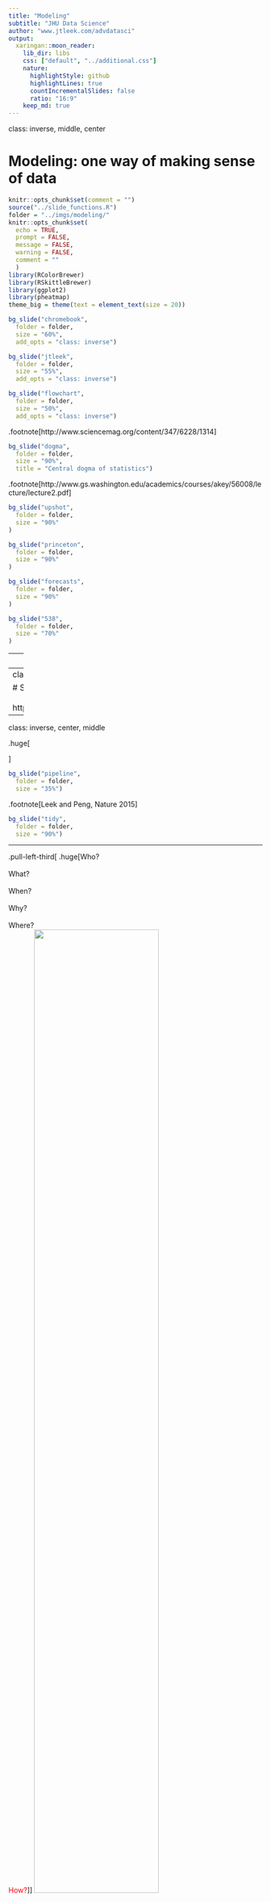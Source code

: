```yaml
---
title: "Modeling"
subtitle: "JHU Data Science"
author: "www.jtleek.com/advdatasci"
output:
  xaringan::moon_reader:
    lib_dir: libs
    css: ["default", "../additional.css"]
    nature:
      highlightStyle: github
      highlightLines: true
      countIncrementalSlides: false
      ratio: "16:9"
    keep_md: true
---
```

class: inverse, middle, center

# Modeling: one way of making sense of data

```r
knitr::opts_chunk$set(comment = "")
source("../slide_functions.R")
folder = "../imgs/modeling/"
knitr::opts_chunk$set(
  echo = TRUE,
  prompt = FALSE,
  message = FALSE,
  warning = FALSE,
  comment = ""
  )
library(RColorBrewer)
library(RSkittleBrewer)
library(ggplot2)
library(pheatmap)
theme_big = theme(text = element_text(size = 20))
```

```r
bg_slide("chromebook", 
  folder = folder,
  size = "60%",
  add_opts = "class: inverse")
```

```r
bg_slide("jtleek", 
  folder = folder,
  size = "55%",
  add_opts = "class: inverse")
```


```r
bg_slide("flowchart", 
  folder = folder,
  size = "50%",
  add_opts = "class: inverse")
```

.footnote[http://www.sciencemag.org/content/347/6228/1314]

```r
bg_slide("dogma",
  folder = folder,
  size = "90%",
  title = "Central dogma of statistics")
```

.footnote[http://www.gs.washington.edu/academics/courses/akey/56008/lecture/lecture2.pdf]


```r
bg_slide("upshot",
  folder = folder,
  size = "90%"
)
```

```r
bg_slide("princeton",
  folder = folder,
  size = "90%"
)
```

```r
bg_slide("forecasts",
  folder = folder,
  size = "90%"
)
```

```r
bg_slide("538",
  folder = folder,
  size = "70%"
)
```


---
class: inverse, middle, center

# .huge[Why did this happen?!?]


```r
bg_slide("dogma_probability",
  folder = folder,
  size = "90%",
  title = "Central dogma of statistics")
```

.footnote[http://www.gs.washington.edu/academics/courses/akey/56008/lecture/lecture2.pdf]


```r
bg_slide("dogma_inference",
  folder = folder,
  size = "90%",
  title = "Central dogma of statistics")
```

.footnote[http://www.gs.washington.edu/academics/courses/akey/56008/lecture/lecture2.pdf]


---
class: inverse, middle, center

# Silver example <br><br> http://jtleek.com/advdatasci16/code/midterm2012


---
class: inverse, center, middle

.huge[

\begin{align}
Y &= \text{some outcome} \\
X &= \text{some covariate} \\
D &= (X,Y) \\
& lm(Y ~ X)
\end{align}

]


```r
bg_slide("pipeline",
  folder = folder,
  size = "35%")
```

.footnote[Leek and Peng, Nature 2015]


```r
bg_slide("tidy",
  folder = folder,
  size = "90%")
```

---

.pull-left-third[
.huge[Who?<br><br>
What?<br><br>
When?<br><br>
Why?<br><br>
Where?<br>
<font color = "red"> How?</font>
]
]
<img src="../imgs/modeling/tidy.png" style="width:70%">


---

.pull-left-third[
.huge[Who?<br><br>
What?<br><br>
When?<br>
<font color = "red"> Why?</font><br><br>
Where?<br><br>
How?
]
]
<img src="../imgs/modeling/tidy_hegemony.png" style="width:70%">


---
class: inverse

## Basic approach to model building and inference

.super[
1.  Hold out some data for evaluation
2.  Start with the simplest sensible model
3.  Plot the data and the model
4.  Look at residuals and model fit versus the data
5.  Augment with new variables
6.  Repeat this process
7.  Watch out for overfitting with 3-6!
8.  Evaluate the statistical significance on the held out data
]

---
class: inverse, middle, center

# $F_{0} \subseteq F_{0}(S) \subseteq F_{0}(Y)$

.footnote[Fithian, Sun and Taylor arXiv 2015]

---
class: inverse, middle, center

# $F_{0}$
.huge[
σ-algebra: - what we know
]

---
class: inverse, middle, center

# $F_{0}$

.huge[
"we've done nothing"
]

---
class: inverse, middle, center
# $F_{0}(S)$
.huge[
"we did model selection"
]
---
class: inverse, middle, center
# $F_{0}(Y)$
.huge[
"we looked at all the data"
]

---
class: inverse, middle, center

# $E[\beta | F_{0}] \neq E[\beta | F_{0}(S)]$



```r
bg_slide("eda", 
  folder = folder,
  size = "40%",
  add_opts = "class: inverse",
  title = "EDA is significance testing")
```

.footnote[http://vita.had.co.nz/papers/inference-infovis.pdf]


```r
bg_slide("patil", 
  folder = folder,
  size = "80%"
  )
```

```r
bg_slide("patil", 
  folder = folder,
  size = "80%"
  )
```

.pull-right-third[
.huge[
\begin{align}
F_0 &\subseteq F_{0}(1_{P,Q}(H)) \\
&\subseteq F_{0}(1_{ED}(E)) \\
&\subseteq F_{0}(1_{ED;E}(D)) \\
&\subseteq F_{0}(1_{AP;A}(C)) \\
&\subseteq F_{0}(1_{C}(A*))
\end{align}
]
]


```r
bg_slide("perspectives", 
  folder = folder,
  size = "100%"
  )
```




```r
bg_slide("scatter", 
  folder = folder,
  size = "50%"
  )
```

```r
bg_slide("r4ds", 
  folder = folder,
  size = "45%",
  add_opts = "class: inverse"
  )
```

.footnote[http://r4ds.had.co.nz/model-building.html#introduction-16]



```r
bg_slide("transparency", 
  folder = folder,
  size = "80%",
  add_opts = "class: inverse"
  )
```

```r
bg_slide("religous", 
  folder = folder,
  size = "55%",
  add_opts = "class: inverse"
  )
```

```r
bg_slide("upshot2", 
  folder = folder,
  size = "90%",
  add_opts = "class: inverse"
  )
```


```r
bg_slide("falsepositive", 
  folder = folder,
  size = "80%",
  add_opts = "class: inverse"
  )
```